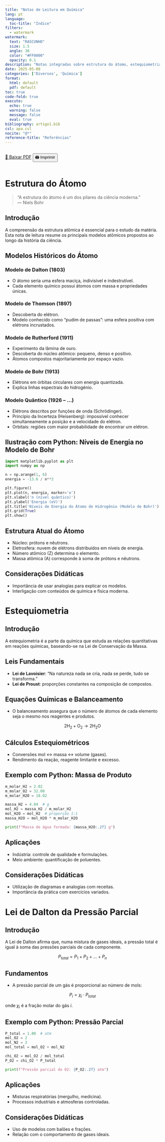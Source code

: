 ```yaml
---
title: "Notas de Leitura em Química"
lang: pt
language:
  toc-title: "Índice"
filters:
  - watermark
watermark:
  text: "RASCUNHO"
  size: 1.5
  angle: 30
  color: "#FF0000"
  opacity: 0.1
description: "Notas integradas sobre estrutura do átomo, estequiometria e a lei de Dalton."
date: 2025-05-08
categories: ['Diversos', 'Química']
format:
  html: default
  pdf: default
toc: true
code-fold: true
execute:
  echo: true
  warning: false
  message: false
  eval: true
bibliography: artigo1.bib
csl: apa.csl
nocite: "@*"
reference-title: "Referências"
---
```


::: {.content-visible when-format="html"}
<div style="display: flex; gap: 1rem; margin-bottom: 1rem;">
  <a href="./index.pdf" target="_blank" class="btn btn-primary">📄 Baixar PDF</a>
  <button onclick="window.print()" class="btn btn-outline-secondary">🖨️ Imprimir</button>
</div>
:::

<div style="margin-top: 2rem;"></div>

# Estrutura do Átomo

> "A estrutura do átomo é um dos pilares da ciência moderna."  
> — Niels Bohr

## Introdução

A compreensão da estrutura atômica é essencial para o estudo da matéria. Esta nota de leitura resume os principais modelos atômicos propostos ao longo da história da ciência.

## Modelos Históricos do Átomo

### Modelo de Dalton (1803)

- O átomo seria uma esfera maciça, indivisível e indestrutível.
- Cada elemento químico possui átomos com massa e propriedades únicas.

### Modelo de Thomson (1897)

- Descoberta do elétron.
- Modelo conhecido como "pudim de passas": uma esfera positiva com elétrons incrustados.

### Modelo de Rutherford (1911)

- Experimento da lâmina de ouro.
- Descoberta do núcleo atômico: pequeno, denso e positivo.
- Átomos compostos majoritariamente por espaço vazio.

### Modelo de Bohr (1913)

- Elétrons em órbitas circulares com energia quantizada.
- Explica linhas espectrais do hidrogénio.

### Modelo Quântico (1926 – ...)

- Elétrons descritos por funções de onda (Schrödinger).
- Princípio da Incerteza (Heisenberg): impossível conhecer simultaneamente a posição e a velocidade do elétron.
- Orbitais: regiões com maior probabilidade de encontrar um elétron.

## Ilustração com Python: Níveis de Energia no Modelo de Bohr

```python
import matplotlib.pyplot as plt
import numpy as np

n = np.arange(1, 6)
energia = -13.6 / n**2

plt.figure()
plt.plot(n, energia, marker='o')
plt.xlabel('n (nível quântico)')
plt.ylabel('Energia (eV)')
plt.title('Níveis de Energia do Átomo de Hidrogênio (Modelo de Bohr)')
plt.grid(True)
plt.show()
```

## Estrutura Atual do Átomo

- Núcleo: prótons e nêutrons.
- Eletrosfera: nuvem de elétrons distribuídos em níveis de energia.
- Número atômico (Z) determina o elemento.
- Massa atômica (A) corresponde à soma de prótons e nêutrons.

## Considerações Didáticas

- Importância de usar analogias para explicar os modelos.
- Interligação com conteúdos de química e física moderna.

# Estequiometria

## Introdução

A estequiometria é a parte da química que estuda as relações quantitativas em reações químicas, baseando-se na Lei de Conservação da Massa.

## Leis Fundamentais

- **Lei de Lavoisier**: "Na natureza nada se cria, nada se perde, tudo se transforma."
- **Lei de Proust**: proporções constantes na composição de compostos.

## Equações Químicas e Balanceamento

- O balanceamento assegura que o número de átomos de cada elemento seja o mesmo nos reagentes e produtos.

$$ \mathrm{2H_2 + O_2 \rightarrow 2H_2O} $$

## Cálculos Estequiométricos

- Conversões mol ↔ massa ↔ volume (gases).
- Rendimento da reação, reagente limitante e excesso.

## Exemplo com Python: Massa de Produto

```python
m_molar_H2 = 2.02
m_molar_O2 = 32.00
m_molar_H2O = 18.02

massa_H2 = 4.04  # g
mol_H2 = massa_H2 / m_molar_H2
mol_H2O = mol_H2  # proporção 1:1
massa_H2O = mol_H2O * m_molar_H2O

print(f"Massa de água formada: {massa_H2O:.2f} g")
```

## Aplicações

- Indústria: controle de qualidade e formulações.
- Meio ambiente: quantificação de poluentes.

## Considerações Didáticas

- Utilização de diagramas e analogias com receitas.
- Importância da prática com exercícios variados.

# Lei de Dalton da Pressão Parcial

## Introdução

A Lei de Dalton afirma que, numa mistura de gases ideais, a pressão total é igual à soma das pressões parciais de cada componente.

$$ P_{total} = P_1 + P_2 + \dots + P_n $$

## Fundamentos

- A pressão parcial de um gás é proporcional ao número de mols:

$$ P_i = \chi_i \cdot P_{total} $$

onde $\chi_i$ é a fração molar do gás $i$.

## Exemplo com Python: Pressão Parcial

```python
P_total = 1.00  # atm
mol_O2 = 2
mol_N2 = 3
mol_total = mol_O2 + mol_N2

chi_O2 = mol_O2 / mol_total
P_O2 = chi_O2 * P_total

print(f"Pressão parcial do O2: {P_O2:.2f} atm")
```

## Aplicações

- Misturas respiratórias (mergulho, medicina).
- Processos industriais e atmosferas controladas.

## Considerações Didáticas

- Uso de modelos com balões e frações.
- Relação com o comportamento de gases ideais.


